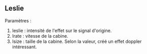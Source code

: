 == Leslie ==
Paramètres : 
# leslie : intensité de l'effet sur le signal d'origine.
# lrate : vitesse de la cabine.
# lsize : taille de la cabine. Selon la valeur, créé un effet doppler intéressant.